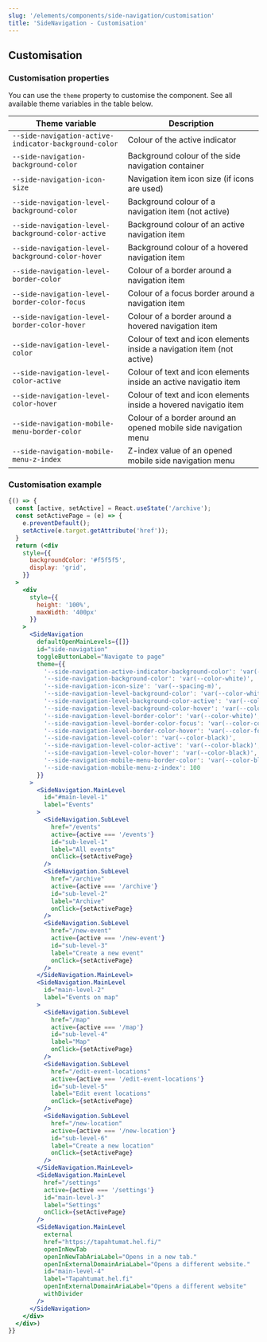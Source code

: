 ```yaml
---
slug: '/elements/components/side-navigation/customisation'
title: 'SideNavigation - Customisation'
---
```




## Customisation

### Customisation properties
You can use the `theme` property to customise the component. See all available theme variables in the table below. 


| Theme variable                                        | Description                                                            |
| ----------------------------------------------------- | ---------------------------------------------------------------------- |
| `--side-navigation-active-indicator-background-color` | Colour of the active indicator                                         |
| `--side-navigation-background-color`                  | Background colour of the side navigation container                     |
| `--side-navigation-icon-size`                         | Navigation item icon size (if icons are used)                          |
| `--side-navigation-level-background-color`            | Background colour of a navigation item (not active)                    |
| `--side-navigation-level-background-color-active`     | Background colour of an active navigation item                         |
| `--side-navigation-level-background-color-hover`      | Background colour of a hovered navigation item                         |
| `--side-navigation-level-border-color`                | Colour of a border around a navigation item                            |
| `--side-navigation-level-border-color-focus`          | Colour of a focus border around a navigation item                      |
| `--side-navigation-level-border-color-hover`          | Colour of a border around a hovered navigation item                    |
| `--side-navigation-level-color`                       | Colour of text and icon elements inside a navigation item (not active) |
| `--side-navigation-level-color-active`                | Colour of text and icon elements inside an active navigatio item       |
| `--side-navigation-level-color-hover`                 | Colour of text and icon elements inside a hovered navigatio item       |
| `--side-navigation-mobile-menu-border-color`          | Colour of a border around an opened mobile side navigation menu        |
| `--side-navigation-mobile-menu-z-index`               | Z-index value of an opened mobile side navigation menu                 |

### Customisation example
<Playground>


```jsx
{() => {
  const [active, setActive] = React.useState('/archive');
  const setActivePage = (e) => {
    e.preventDefault();
    setActive(e.target.getAttribute('href'));
  }
  return (<div
    style={{
      backgroundColor: '#f5f5f5',
      display: 'grid',
    }}
  >
    <div
      style={{
        height: '100%',
        maxWidth: '400px'
      }}
    >
      <SideNavigation
        defaultOpenMainLevels={[]}
        id="side-navigation"
        toggleButtonLabel="Navigate to page"
        theme={{
          '--side-navigation-active-indicator-background-color': 'var(--color-gold)',
          '--side-navigation-background-color': 'var(--color-white)',
          '--side-navigation-icon-size': 'var(--spacing-m)',
          '--side-navigation-level-background-color': 'var(--color-white)',
          '--side-navigation-level-background-color-active': 'var(--color-fog-light)',
          '--side-navigation-level-background-color-hover': 'var(--color-fog-light)',
          '--side-navigation-level-border-color': 'var(--color-white)',
          '--side-navigation-level-border-color-focus': 'var(--color-coat-of-arms)',
          '--side-navigation-level-border-color-hover': 'var(--color-fog-light)',
          '--side-navigation-level-color': 'var(--color-black)',
          '--side-navigation-level-color-active': 'var(--color-black)',
          '--side-navigation-level-color-hover': 'var(--color-black)',
          '--side-navigation-mobile-menu-border-color': 'var(--color-black)',
          '--side-navigation-mobile-menu-z-index': 100
        }}  
      >
        <SideNavigation.MainLevel
          id="#main-level-1"
          label="Events"
        >
          <SideNavigation.SubLevel
            href="/events"
            active={active === '/events'}
            id="sub-level-1"
            label="All events"
            onClick={setActivePage}
          />
          <SideNavigation.SubLevel
            href="/archive"
            active={active === '/archive'}
            id="sub-level-2"
            label="Archive"
            onClick={setActivePage}
          />
          <SideNavigation.SubLevel
            href="/new-event"
            active={active === '/new-event'}
            id="sub-level-3"
            label="Create a new event"
            onClick={setActivePage}
          />
        </SideNavigation.MainLevel>
        <SideNavigation.MainLevel
          id="main-level-2"
          label="Events on map"
        >
          <SideNavigation.SubLevel
            href="/map"
            active={active === '/map'}
            id="sub-level-4"
            label="Map"
            onClick={setActivePage}
          />
          <SideNavigation.SubLevel
            href="/edit-event-locations"
            active={active === '/edit-event-locations'}
            id="sub-level-5"
            label="Edit event locations"
            onClick={setActivePage}
          />
          <SideNavigation.SubLevel
            href="/new-location"
            active={active === '/new-location'}
            id="sub-level-6"
            label="Create a new location"
            onClick={setActivePage}
          />
        </SideNavigation.MainLevel>
        <SideNavigation.MainLevel
          href="/settings"
          active={active === '/settings'}
          id="main-level-3"
          label="Settings"
          onClick={setActivePage}
        />
        <SideNavigation.MainLevel
          external
          href="https://tapahtumat.hel.fi/"
          openInNewTab
          openInNewTabAriaLabel="Opens in a new tab."
          openInExternalDomainAriaLabel="Opens a different website."
          id="main-level-4"
          label="Tapahtumat.hel.fi"
          openInExternalDomainAriaLabel="Opens a different website"
          withDivider
        />
      </SideNavigation>
    </div>
  </div>)
}}
```

</Playground>
